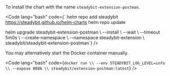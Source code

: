 <Accordion title="Helm / Kubernetes">
  To install the chart with the name <code>steadybit-extension-postman</code>.

  <Code lang="bash" code={`
helm repo add steadybit https://steadybit.github.io/helm-charts
helm repo update

helm upgrade steadybit-extension-postman \\
  --install \\
  --wait \\
  --timeout 5m0s \\
  --create-namespace \\
  --namespace steadybit-extension \\
  steadybit/steadybit-extension-postman`} />

</Accordion>
<Accordion title="Docker">
  You may alternatively start the Docker container manually.

  <Code lang="bash" code={`
docker run \\
  --env STEADYBIT_LOG_LEVEL=info \\
  --expose 8086 \\
  steadybit/extension-postman:latest
`} />
</Accordion>
